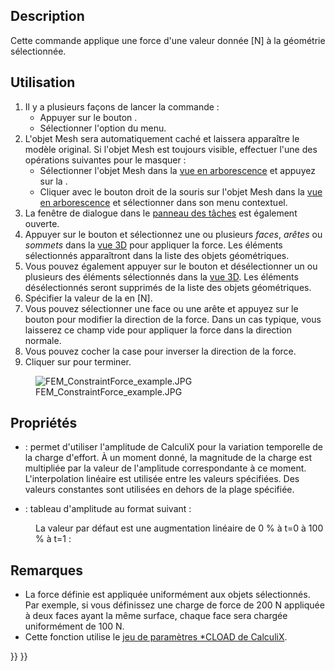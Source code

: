 <languages/>

{{Docnav/fr
|[[FEM_ConstraintSpring/fr|Ressort]]
|[[FEM_ConstraintPressure/fr|Charge de pression]]
|[[FEM_Workbench/fr|Atelier FEM]]
|IconL=FEM_ConstraintSpring.svg
|IconR=FEM_ConstraintPressure.svg
|IconC=Workbench_FEM.svg
}}

{{GuiCommandContainer
|{{GuiCommand/fr
|Name=FEM ConstraintForce
|Name/fr=FEM Charge d'effort
|MenuLocation=Modèle → Conditions limites et charges mécaniques → Charge d'effort
|Workbenches=[[FEM_Workbench/fr|FEM]]
|SeeAlso=[[FEM_ConstraintPressure/fr|FEM Charge de pression]]
}}
{{GuiCommandFemInfo/fr
|Solvers=Tous
}}
}}

==Description==

Cette commande applique une force d'une valeur donnée [N] à la géométrie sélectionnée.

<span id="Usage"></span>
==Utilisation==

# Il y a plusieurs façons de lancer la commande :
#* Appuyer sur le bouton {{Button|[[Image:FEM_ConstraintForce.svg|16px]] [[FEM_ConstraintForce/fr|Charge d'effort]]}}.
#* Sélectionner l'option {{MenuCommand|Modèle → Conditions limites et charges mécaniques → [[Image:FEM_ConstraintForce.svg|16px]] Charge d'effort}} du menu.
# L'objet Mesh sera automatiquement caché et laissera apparaître le modèle original. Si l'objet Mesh est toujours visible, effectuer l'une des opérations suivantes pour le masquer :
#* Sélectionner l'objet Mesh dans la [[Tree_view/fr|vue en arborescence]] et appuyez sur la {{KEY|barre d'espace}}.
#* Cliquer avec le bouton droit de la souris sur l'objet Mesh dans la [[Tree_view/fr|vue en arborescence]] et sélectionner {{MenuCommand|Cacher l'élément}} dans son menu contextuel.
# La fenêtre de dialogue {{MenuCommand|Paramètres des fonctions d'analyse}} dans le [[Task_panel/fr|panneau des tâches]] est également ouverte.
# Appuyer sur le bouton {{Button|Ajouter}} et sélectionnez une ou plusieurs ''faces'', ''arêtes'' ou ''sommets'' dans la [[3D_view/fr|vue 3D]] pour appliquer la force. Les éléments sélectionnés apparaîtront dans la liste des objets géométriques.
# Vous pouvez également appuyer sur le bouton {{Button|Supprimer}} et désélectionner un ou plusieurs des éléments sélectionnés dans la [[3D_view/fr|vue 3D]]. Les éléments désélectionnés seront supprimés de la liste des objets géométriques.
# Spécifier la valeur de la {{MenuCommand|Force}} en [N].
# Vous pouvez sélectionner une face ou une arête et appuyez sur le bouton {{Button|Direction}} pour modifier la direction de la force. Dans un cas typique, vous laisserez ce champ vide pour appliquer la force dans la direction normale.
# Vous pouvez cocher la case {{MenuCommand|Inverser la direction}} pour inverser la direction de la force.
# Cliquer sur {{Button|OK}} pour terminer.

[[File:FEM ConstraintForce example.JPG]]

<span id="Properties"></span>
==Propriétés==

* {{PropertyData|Enable Amplitude}} : permet d'utiliser l'amplitude de CalculiX pour la variation temporelle de la charge d'effort. À un moment donné, la magnitude de la charge est multipliée par la valeur de l'amplitude correspondante à ce moment. L'interpolation linéaire est utilisée entre les valeurs spécifiées. Des valeurs constantes sont utilisées en dehors de la plage spécifiée. {{Version/fr|1.1}}
* {{PropertyData|Amplitude Values}} : tableau d'amplitude au format suivant {{Version/fr|1.1}} :

: {{Code|lang=text|code=
time_1, amplitude_value_1
...
}}

: La valeur par défaut est une augmentation linéaire de 0 % à t=0 à 100 % à t=1 :

: {{Code|lang=text|code=
0, 0
1, 1
}}

<span id="Notes"></span>
==Remarques==

* La force définie est appliquée uniformément aux objets sélectionnés. Par exemple, si vous définissez une charge de force de 200 N appliquée à deux faces ayant la même surface, chaque face sera chargée uniformément de 100 N.
* Cette fonction utilise le [https://web.mit.edu/calculix_v2.7/CalculiX/ccx_2.7/doc/ccx/node172.html jeu de paramètres *CLOAD de CalculiX].


{{Docnav/fr
|[[FEM_ConstraintSpring/fr|Ressort]]
|[[FEM_ConstraintPressure/fr|Charge de pression]]
|[[FEM_Workbench/fr|Atelier FEM]]
|IconL=FEM_ConstraintSpring.svg
|IconR=FEM_ConstraintPressure.svg
|IconC=Workbench_FEM.svg
}}

{{FEM Tools navi{{#translation:}}}}
{{Userdocnavi{{#translation:}}}}